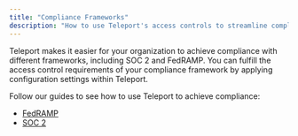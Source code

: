 ```yaml
---
title: "Compliance Frameworks"
description: "How to use Teleport's access controls to streamline compliance without sacrificing productivity."
---
```


Teleport makes it easier for your organization to achieve compliance with
different frameworks, including SOC 2 and FedRAMP. You can fulfill the access
control requirements of your compliance framework by applying configuration
settings within Teleport. 

Follow our guides to see how to use Teleport to achieve compliance:

- [FedRAMP](./compliance-frameworks/fedramp.mdx)
- [SOC 2](./compliance-frameworks/soc2.mdx)
